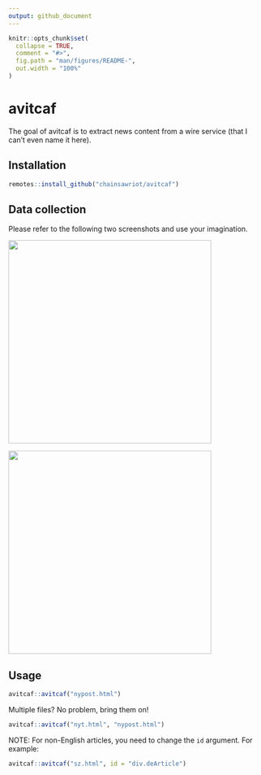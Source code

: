 ```yaml
---
output: github_document
---
```


<!-- README.md is generated from README.Rmd. Please edit that file -->

```r
knitr::opts_chunk$set(
  collapse = TRUE,
  comment = "#>",
  fig.path = "man/figures/README-",
  out.width = "100%"
)
```

# avitcaf

<!-- badges: start -->
<!-- badges: end -->

The goal of avitcaf is to extract news content from a wire service (that I can't even name it here).

## Installation

``` r
remotes::install_github("chainsawriot/avitcaf")
```

## Data collection

Please refer to the following two screenshots and use your imagination.

<img src="man/figures/save1.png" align="center" height="400" />

<img src="man/figures/save2.png" align="center" height="400" />

## Usage

```r
avitcaf::avitcaf("nypost.html")
```

Multiple files? No problem, bring them on!

```r
avitcaf::avitcaf("nyt.html", "nypost.html")
```

NOTE: For non-English articles, you need to change the `id` argument. For example:

```r
avitcaf::avitcaf("sz.html", id = "div.deArticle")
```
